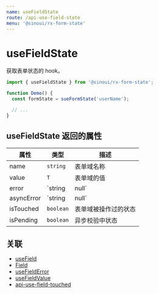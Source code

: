 ```yaml
---
name: useFieldState
route: /api-use-field-state
menu: '@sinoui/rx-form-state'
---
```


# useFieldState

获取表单状态的 hook。

```ts
import { useFieldState } from '@sinoui/rx-form-state';

function Demo() {
  const formState = sueFormState('userName');

  // ...
}
```

## useFieldState 返回的属性

| 属性       | 类型            | 描述                 |
| ---------- | --------------- | -------------------- |
| name       | `string`        | 表单域名称           |
| value      | `T`             | 表单域的值           |
| error      | `string | null` | 表单域的校验错误信息 |
| asyncError | `string | null` | 表单域异步错误       |
| isTouched  | `boolean`       | 表单域被操作过的状态 |
| isPending  | `boolean`       | 异步校验中状态       |

## 关联

- [useField](api-use-field)
- [Field](api-field-component)
- [useFieldError](api-use-field-error)
- [useFieldValue](api-use-field-value)
- [api-use-field-touched](api-use-field-touched)
